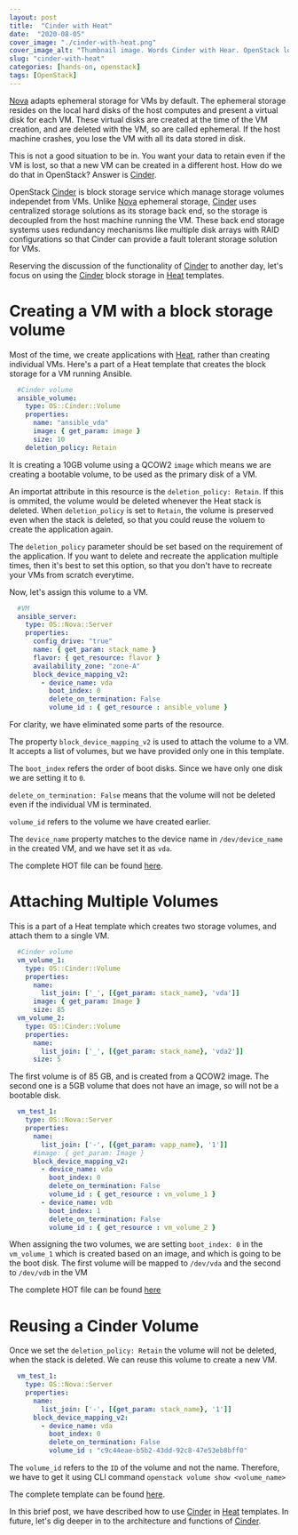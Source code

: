 ```yaml
---
layout: post
title:  "Cinder with Heat"
date:  "2020-08-05"
cover_image: "./cinder-with-heat.png"
cover_image_alt: "Thumbnail image. Words Cinder with Hear. OpenStack logo on the lower right side."
slug: "cinder-with-heat"
categories: [hands-on, openstack]
tags: [OpenStack]
---
```


[Nova] adapts ephemeral storage for VMs by default. The ephemeral storage resides on the local hard disks of the host computes and present a virtual disk for each VM. These virtual disks are created at the time of the VM creation, and are deleted with the VM, so are called ephemeral. If the host machine crashes, you lose the VM with all its data stored in disk.

This is not a good situation to be in. You want your data to retain even if the VM is lost, so that a new VM can be created in a different host. How do we do that in OpenStack? Answer is [Cinder].

OpenStack [Cinder] is block storage service which manage storage volumes independet from VMs. Unlike [Nova] ephemeral storage, [Cinder] uses centralized storage solutions as its storage back end, so the storage is decoupled from the host machine running the VM. These back end storage systems uses redundancy mechanisms like multiple disk arrays with RAID configurations so that Cinder can provide a fault tolerant storage solution for VMs.

Reserving the discussion of the functionality of [Cinder] to another day, let's focus on using the [Cinder] block storage in [Heat] templates.

# Creating a VM with a block storage volume

Most of the time, we create applications with [Heat], rather than creating individual VMs. Here's a part of a Heat template that creates the block storage for a VM running Ansible.

```yaml
  #Cinder volume
  ansible_volume:
    type: OS::Cinder::Volume
    properties:
      name: "ansible_vda"
      image: { get_param: image }
      size: 10
    deletion_policy: Retain
```

It is creating a 10GB volume using a QCOW2 `image` which means we are creating a bootable volume, to be used as the primary disk of a VM.

An importat attribute in this resource is the `deletion_policy: Retain`. If this is ommited, the volume would be deleted whenever the Heat stack is deleted. When `deletion_policy` is set to `Retain`, the volume is preserved even when the stack is deleted, so that you could reuse the voluem to create the application again. 

The `deletion_policy` parameter should be set based on the requirement of the application. If you want to delete and recreate the application multiple times, then it's best to set this option, so that you don't have to recreate your VMs from scratch everytime.

Now, let's assign this volume to a VM.

```yaml
  #VM      
  ansible_server:
    type: OS::Nova::Server
    properties:
      config_drive: "true"
      name: { get_param: stack_name }
      flavor: { get_resource: flavor }
      availability_zone: "zone-A"
      block_device_mapping_v2:
        - device_name: vda
          boot_index: 0
          delete_on_termination: False
          volume_id : { get_resource : ansible_volume }
```

For clarity, we have eliminated some parts of the resource. 

The property `block_device_mapping_v2` is used to attach the volume to a VM. It accepts a list of volumes, but we have provided only one in this template. 

The `boot_index` refers the order of boot disks. Since we have only one disk we are setting it to `0`. 

`delete_on_termination: False` means that the volume will not be deleted even if the individual VM is terminated. 

`volume_id` refers to the volume we have created earlier.

The `device_name` property matches to the device name in `/dev/device_name` in the created VM, and we have set it as `vda`.

The complete HOT file can be found [here][ansible-hot].

# Attaching Multiple Volumes

This is a part of a Heat template which creates two storage volumes, and attach them to a single VM.

```yaml
  #Cinder volume
  vm_volume_1:
    type: OS::Cinder::Volume
    properties:
      name:
        list_join: ['_', [{get_param: stack_name}, 'vda']]
      image: { get_param: Image }
      size: 85
  vm_volume_2:
    type: OS::Cinder::Volume
    properties:
      name:
        list_join: ['_', [{get_param: stack_name}, 'vda2']]
      size: 5
```

The first volume is of 85 GB, and is created from a QCOW2 image. The second one is a 5GB volume that does not have an image, so will not be a bootable disk.

```yaml
  vm_test_1:
    type: OS::Nova::Server
    properties:
      name: 
        list_join: ['-', [{get_param: vapp_name}, '1']]
      #image: { get_param: Image }
      block_device_mapping_v2:
        - device_name: vda
          boot_index: 0
          delete_on_termination: False
          volume_id : { get_resource : vm_volume_1 }
        - device_name: vdb
          boot_index: 1
          delete_on_termination: False
          volume_id : { get_resource : vm_volume_2 }
```

When assigning the two volumes, we are setting `boot_index: 0` in the `vm_volume_1` which is created based on an image, and which is going to be the boot disk. The first volume will be mapped to `/dev/vda` and the second to `/dev/vdb` in the VM

The complete HOT file can be found [here][two-volumes]

# Reusing a Cinder Volume

Once we set the `deletion_policy: Retain` the volume will not be deleted, when the stack is deleted. We can reuse this volume to create a new VM.

```yaml
  vm_test_1:
    type: OS::Nova::Server
    properties:
      name: 
        list_join: ['-', [{get_param: stack_name}, '1']]
      block_device_mapping_v2:
        - device_name: vda
          boot_index: 0
          delete_on_termination: False
          volume_id : "c9c44eae-b5b2-43dd-92c8-47e53eb8bff0"
```

The `volume_id` refers to the `ID` of the volume and not the name. Therefore, we have to get it using CLI command `openstack volume show <volume_name>`

The complete template can be found [here][reuse].

In this brief post, we have described how to use [Cinder] in [Heat] templates. In future, let's dig deeper in to the architecture and functions of [Cinder].


[ansible-hot]: https://gist.github.com/cloudqubes/7bd71a741750f18d2d27db0a95407694
[two-volumes]: https://gist.github.com/cloudqubes/907cabbd0958e8e59674910201cce950
[reuse]: https://gist.github.com/0e68b93d294d01aed950eaac1230877c.git
[Cinder]: https://docs.openstack.org/cinder/rocky/
[Heat]: https://docs.openstack.org/heat/latest/
[Nova]: https://docs.openstack.org/nova/latest/